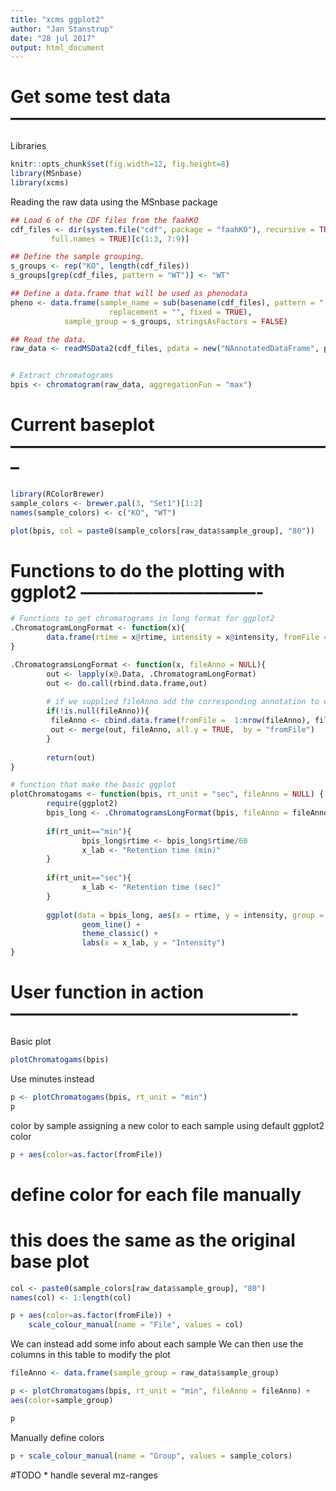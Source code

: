 ```yaml
---
title: "xcms ggplot2"
author: "Jan Stanstrup"
date: "28 jul 2017"
output: html_document
---
```




# Get some test data ------------------------------------------------------
Libraries
```r
knitr::opts_chunk$set(fig.width=12, fig.height=8) 
library(MSnbase)
library(xcms)
```

Reading the raw data using the MSnbase package
```r
## Load 6 of the CDF files from the faahKO
cdf_files <- dir(system.file("cdf", package = "faahKO"), recursive = TRUE,
		 full.names = TRUE)[c(1:3, 7:9)]

## Define the sample grouping.
s_groups <- rep("KO", length(cdf_files))
s_groups[grep(cdf_files, pattern = "WT")] <- "WT"

## Define a data.frame that will be used as phenodata
pheno <- data.frame(sample_name = sub(basename(cdf_files), pattern = ".CDF",
				      replacement = "", fixed = TRUE),
		    sample_group = s_groups, stringsAsFactors = FALSE)

## Read the data.
raw_data <- readMSData2(cdf_files, pdata = new("NAnnotatedDataFrame", pheno)) 


# Extract chromatograms
bpis <- chromatogram(raw_data, aggregationFun = "max")
```




# Current baseplot --------------------------------------------------------
```r
library(RColorBrewer)
sample_colors <- brewer.pal(3, "Set1")[1:2]
names(sample_colors) <- c("KO", "WT")

plot(bpis, col = paste0(sample_colors[raw_data$sample_group], "80"))
```






# Functions to do the plotting with ggplot2 -------------------------------
```r
# Functions to get chromatograms in long format for ggplot2
.ChromatogramLongFormat <- function(x){
        data.frame(rtime = x@rtime, intensity = x@intensity, fromFile = x@fromFile, row.names = NULL, stringsAsFactors = FALSE)
}
```
        
```r
.ChromatogramsLongFormat <- function(x, fileAnno = NULL){
        out <- lapply(x@.Data, .ChromatogramLongFormat)
        out <- do.call(rbind.data.frame,out)
        
        # if we supplied fileAnno add the corresponding annotation to each row
        if(!is.null(fileAnno)){
         fileAnno <- cbind.data.frame(fromFile =  1:nrow(fileAnno), fileAnno, stringsAsFactors = FALSE)
         out <- merge(out, fileAnno, all.y = TRUE,  by = "fromFile")
        }
        
        return(out)
}
```

```r
# function that make the basic ggplot
plotChromatogams <- function(bpis, rt_unit = "sec", fileAnno = NULL) {
        require(ggplot2)
        bpis_long <- .ChromatogramsLongFormat(bpis, fileAnno = fileAnno)
        
        if(rt_unit=="min"){
                bpis_long$rtime <- bpis_long$rtime/60
                x_lab <- "Retention time (min)"
        }
        
        if(rt_unit=="sec"){
                x_lab <- "Retention time (sec)"
        }
        
        ggplot(data = bpis_long, aes(x = rtime, y = intensity, group = fromFile)) + 
                geom_line() +
                theme_classic() +
                labs(x = x_lab, y = "Intensity")
}
```



# User function in action -------------------------------------------------
Basic plot
```r
plotChromatogams(bpis)
```

Use minutes instead
```r
p <- plotChromatogams(bpis, rt_unit = "min")
p
```



color by sample assigning a new color to each sample using default ggplot2 color
```r
p + aes(color=as.factor(fromFile))
```

# define color for each file manually
# this does the same as the original base plot
```r
col <- paste0(sample_colors[raw_data$sample_group], "80")
names(col) <- 1:length(col)

p + aes(color=as.factor(fromFile)) +
    scale_colour_manual(name = "File", values = col)
```


We can instead add some info about each sample
We can then use the columns in this table to modify the plot
```r
fileAnno <- data.frame(sample_group = raw_data$sample_group)

p <- plotChromatogams(bpis, rt_unit = "min", fileAnno = fileAnno) +
aes(color=sample_group)

p
```

Manually define colors
```r
p + scale_colour_manual(name = "Group", values = sample_colors)
```




#TODO
* handle several mz-ranges

